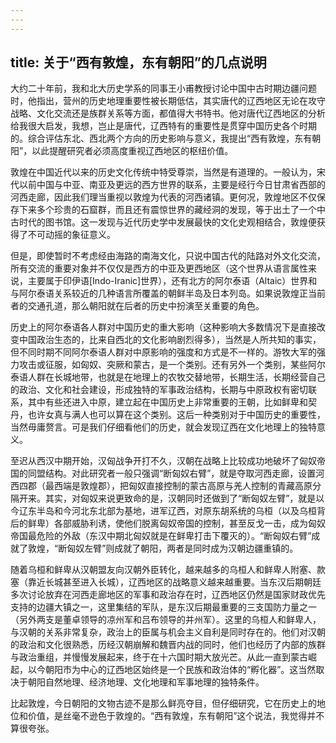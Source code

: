 ```yaml
---
---
---
```

title: 关于“西有敦煌，东有朝阳”的几点说明
---




大约二十年前，我和北大历史学系的同事王小甫教授讨论中国中古时期边疆问题时，他指出，营州的历史地理重要性被长期低估，其实唐代的辽西地区无论在攻守战略、文化交流还是族群关系等方面，都值得大书特书。他对唐代辽西地区的分析给我很大启发，我想，岂止是唐代，辽西特有的重要性是贯穿中国历史各个时期的。综合评估东北、西北两个方向的历史影响与意义，我提出“西有敦煌，东有朝阳”，以此提醒研究者必须高度重视辽西地区的枢纽价值。

敦煌在中国近代以来的历史文化传统中特受尊崇，当然是有道理的。一般认为，宋代以前中国与中亚、南亚及更远的西方世界的联系，主要是经行今日甘肃省西部的河西走廊，因此我们理当重视以敦煌为代表的河西诸镇。更何况，敦煌地区不仅保存下来多个珍贵的石窟群，而且还有震惊世界的藏经洞的发现，等于出土了一个中古时代的图书馆。这一发现与近代历史学中发展最快的文化史观相结合，敦煌便获得了不可动摇的象征意义。

但是，即使暂时不考虑经由海路的南海文化，只说中国古代的陆路对外文化交流，所有交流的重要对象并不仅仅是西方的中亚及更西地区（这个世界从语言属性来说，主要属于印伊语[Indo-Iranic]世界），还有北方的阿尔泰语（Altaic）世界和与阿尔泰语关系较近的几种语言所覆盖的朝鲜半岛及日本列岛。如果说敦煌正当前者的交通孔道，那么朝阳就在后者的历史中扮演至关重要的角色。

历史上的阿尔泰语各人群对中国历史的重大影响（这种影响大多数情况下是直接改变中国政治生态的，比来自西北的文化影响剧烈得多），当然是人所共知的事实，但不同时期不同阿尔泰语人群对中原影响的强度和方式是不一样的。游牧大军的强力攻击或征服，如匈奴、突厥和蒙古，是一个类别。还有另外一个类别，某些阿尔泰语人群在长城地带，也就是在地理上的农牧交替地带，长期生活，长期经营自己的政治、文化和社会建设，形成独特的军事政治结构，长期与中原政权有密切联系，其中有些还进入中原，建立起在中国历史上非常重要的王朝，比如鲜卑和契丹，也许女真与满人也可以算在这个类别。这后一种类别对于中国历史的重要性，当然毋庸赘言。可是我们仔细看他们的历史，就会发现辽西在文化地理上的独特意义。

至迟从西汉中期开始，汉匈战争开打不久，汉朝在战略上比较成功地破坏了匈奴帝国的同盟结构。对此研究者一般只强调“断匈奴右臂”，就是夺取河西走廊，设置河西四郡（最西端是敦煌郡），把匈奴直接控制的蒙古高原与羌人控制的青藏高原分隔开来。其实，对匈奴来说更致命的是，汉朝同时还做到了“断匈奴左臂”，就是以今辽东半岛和今河北东北部为基地，进军辽西，对原东胡系统的乌桓（以及乌桓背后的鲜卑）各部威胁利诱，使他们脱离匈奴帝国的控制，甚至反戈一击，成为匈奴帝国最危险的外敌（东汉中期北匈奴就是在鲜卑打击下覆灭的）。“断匈奴右臂”成就了敦煌，“断匈奴左臂”则成就了朝阳，两者是同时成为汉朝边疆重镇的。

随着乌桓和鲜卑从汉朝盟友向汉朝外臣转化，越来越多的乌桓人和鲜卑人附塞、款塞（靠近长城甚至进入长城），辽西地区的战略意义越来越重要。当东汉后期朝廷多次讨论放弃在河西走廊地区的军事和政治存在时，辽西地区仍然是国家财政优先支持的边疆大镇之一，这里集结的军队，是东汉后期最重要的三支国防力量之一（另外两支是董卓领导的凉州军和吕布领导的并州军）。这里的乌桓人和鲜卑人，与汉朝的关系非常复杂，政治上的臣属与机会主义自利是同时存在的。他们对汉朝的政治和文化很熟悉，历经汉朝崩解和魏晋内战的同时，他们也经历了内部的族群与政治重组，并慢慢发展起来，终于在十六国时期大放光芒。从此一直到蒙古崛起，以今朝阳市为中心的辽西地区始终是一个民族和政治体的“孵化器”。这当然取决于朝阳自然地理、经济地理、文化地理和军事地理的独特条件。

比起敦煌，今日朝阳的文物古迹不是那么鲜亮夺目，但仔细研究，它在历史上的地位和价值，是丝毫不逊色于敦煌的。“西有敦煌，东有朝阳”这个说法，我觉得并不算很夸张。
